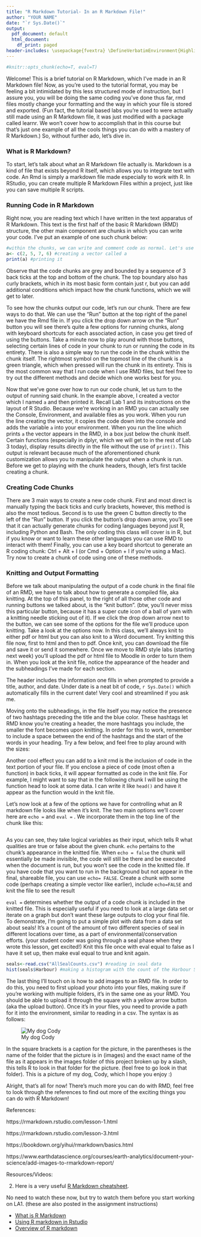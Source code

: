 ```yaml
---
title: "R Markdown Tutorial- In an R Markdown File!"
author: "YOUR NAME"
date: "`r Sys.Date()`"
output:
  pdf_document: default
  html_document:
    df_print: paged
header-includes: \usepackage{fvextra} \DefineVerbatimEnvironment{Highlighting}{Verbatim}{breaklines,commandchars=\\\{\}}
---
```


```r
#knitr::opts_chunk(echo=T, eval=T)

```
 
Welcome! This is a brief tutorial on R Markdown, which I've made in an R Markdown file! Now, as you're used to the tutorial format, you may be feeling a bit intimidated by this less structured mode of instruction, but I assure you, you will be doing the same coding you've done thus far, rmd files mostly change your formatting and the way in which your file is stored and exported. (Fun fact, the tutorial based labs you're used to were actually still made using an R Markdown file, it was just modified with a package called learnr. We won't cover how to accomplish that in this course but that's just one example of all the cools things you can do with a mastery of R Markdown.) So, without further ado, let's dive in.
 
### What is R Markdown?

To start, let's talk about what an R Markdown file actually is. Markdown is a kind of file that exists beyond R itself, which allows you to integrate text with code. An Rmd is simply a markdown file made especially to work with R. In RStudio, you can create multiple R Markdown Files within a project, just like you can save multiple R scripts.

### Running Code in R Markdown

Right now, you are reading text which I have written in the text apparatus of R Markdown. This text is the first half of the basic R Markdown (RMD) structure, the other main component are chunks in which you can write your code. I've put an example of one such chunk below:

```r
#within the chunks, we can write and comment code as normal. Let's use a very simple example to demonstrate how running code in the chunks works
a<- c(2, 5, 7, 6) #creating a vector called a
print(a) #printing it
```

Observe that the code chunks are grey and bounded by a sequence of 3 back ticks at the top and bottom of the chunk. The top boundary also has curly brackets, which in its most basic form contain just r, but you can add additional conditions which impact how the chunk functions, which we will get to later. 

To see how the chunks output our code, let's run our chunk. There are few ways to do that. We can use the "Run" button at the top right of the panel we have the Rmd file in. If you click the drop down arrow on the "Run" button you will see there's quite a few options for running chunks, along with keyboard shortcuts for each associated action, in case you get tired of using the buttons. Take a minute now to play around with those buttons, selecting certain lines of code in your chunk to run or running the code in its entirety. There is also a simple way to run the code in the chunk within the chunk itself. The rightmost symbol on the topmost line of the chunk is a green triangle, which when pressed will run the chunk in its entirety. This is the most common way that I run code when I use RMD files, but feel free to try out the different methods and decide which one works best for you. 
  
Now that we've gone over how to run our code chunk, let us turn to the output of running said chunk. In the example above, I created a vector which I named `a` and then printed it. Recall Lab 1 and its instructions on the layout of R Studio. Because we're working in an RMD you can actually see the Console, Environment, and available files as you work. When you run the line creating the vector, it copies the code down into the console and adds the variable `a` into your environment. When you run the line which prints `a` the vector appears in the RMD, in a box just below the chunk itself. Certain functions (especially in dplyr, which we will get to in the rest of Lab 3 today), display results directly in the file without the use of `print()`. This output is relevant because much of the aforementioned chunk customization allows you to manipulate the output when a chunk is run. Before we get to playing with the chunk headers, though, let's first tackle creating a chunk.

### Creating Code Chunks

There are 3 main ways to create a new code chunk. First and most direct is manually typing the back ticks and curly brackets, however, this method is also the most tedious. Second is to use the green C button directly to the left of the "Run" button. If you click the button's drop down arrow, you'll see that it can actually generate chunks for coding languages beyond just R, including Python and Bash. The only coding this class will cover is in R, but if you know or want to learn these other languages you can use RMD to interact with them! Finally, you can use a key board shortcut to generate an R coding chunk: Ctrl + Alt + I (or Cmd + Option + I if you're using a Mac). Try now to create a chunk of code using one of these methods.



### Knitting and Output Formatting

Before we talk about manipulating the output of a code chunk in the final file of an RMD, we have to talk about how to generate a compiled file, aka knitting. At the top of this panel, to the right of all those other code and running buttons we talked about, is the "knit button". (btw, you'll never miss this particular button, because it has a super cute icon of a ball of yarn with a knitting needle sticking out of it). If we click the drop down arrow next to the button, we can see some of the options for the file we'll produce upon knitting. Take a look at the options now. In this class, we'll always knit to either pdf or html but you can also knit to a Word document. Try knitting this file now, first to html and then to pdf. Once knit, you can download the file and save it or send it somewhere. Once we move to RMD style labs (starting next week) you'll upload the pdf or html file to Moodle in order to turn them in. When you look at the knit file, notice the appearance of the header and the subheadings I've made for each section. 

The header includes the information one fills in when prompted to provide a title, author, and date. Under date is a neat bit of code, `r Sys.Date()` which automatically fills in the current date! Very cool and streamlined if you ask me. 

Moving onto the subheadings, in the file itself you may notice the presence of two hashtags preceding the title and the blue color. These hashtags let RMD know you're creating a header, the more hashtags you include, the smaller the font becomes upon knitting. In order for this to work, remember to include a space between the end of the hashtags and the start of the words in your heading. Try a few below, and feel free to play around with the sizes:



Another cool effect you can add to a knit rmd is the inclusion of code in the text portion of your file. If you enclose a piece of code (most often a function) in back ticks, it will appear formatted as code in the knit file. For example, I might want to say that in the following chunk I will be using the function head to look at some data. I can write it like `head()` and have it appear as the function would in the knit file.

Let's now look at a few of the options we have for controlling what an R markdown file looks like when it's knit. The two main options we'll cover here are `echo =` and `eval =` . We incorporate them in the top line of the chunk like this:

```r

```
 
As you can see, they take logical variables as their input, which tells R what qualities are true or false about the given chunk. `echo` pertains to the chunk's appearance in the knitted file. When `echo = false` the chunk will essentially be made invisible, the code will still be there and be executed when the document is run, but you won't see the code in the knitted file. If you have code that you want to run in the background but not appear in the final, shareable file, you can use `echo= FALSE`. Create a chunk with some code (perhaps creating a simple vector like earlier), include `echo=FALSE` and knit the file to see the result



`eval =` determines whether the output of a code chunk is included in the knitted file. This is especially useful if you need to look at a large data set or iterate on a graph but don't want these large outputs to clog your final file. To demonstrate, I'm going to put a simple plot with data from a data set about seals! It's a count of the amount of two different species of seal in different locations over time, as a part of environmental/conservation efforts. (your student coder was going through a seal phase when they wrote this lesson, get excited!) Knit this file once with eval equal to false as I have it set up, then make eval equal to true and knit again.

```r
seals<-read.csv("AllSealCounts.csv") #reading in seal data
hist(seals$Harbour) #making a histogram with the count of the Harbour Seals in the data
```

The last thing I'll touch on is how to add images to an RMD file. In order to do this, you need to first upload your photo into your files, making sure if you're working with multiple folders, it's in the same one as your RMD. You should be able to upload it through the square with a yellow arrow button (aka the upload button). Once it's in your files, you need to provide a path for it into the environment, similar to reading in a csv. The syntax is as follows:

![My dog Cody](images/IMG_3554.PNG)

In the square brackets is a caption for the picture, in the parentheses is the name of the folder that the picture is in (images) and the exact name of the file as it appears in the images folder of this project broken up by a slash, this tells R to look in that folder for the picture. (feel free to go look in that folder). This is a picture of my dog, Cody, which I hope you enjoy :)

Alright, that's all for now! There's much more you can do with RMD, feel free to look through the references to find out more of the exciting things you can do with R Markdown!

References:

https://rmarkdown.rstudio.com/lesson-1.html

https://rmarkdown.rstudio.com/lesson-3.html

https://bookdown.org/yihui/rmarkdown/basics.html

https://www.earthdatascience.org/courses/earth-analytics/document-your-science/add-images-to-rmarkdown-report/


Resources/Videos:

2. Here is a very useful [R Markdown cheatsheet](https://rmarkdown.rstudio.com/lesson-15.html).

No need to watch these now, but try to watch them before you start working on LA1.
(these are also posted in the assignment instructions)

* [What is R Markdown](https://capture.dropbox.com/8iVT7yksrItSTpkW)
* [Using R markdown in Rstudio](https://www.youtube.com/watch?v=DNS7i2m4sB0&feature=youtu.be)
* [Overview of R markdown](https://www.youtube.com/watch?v=mcTB7h9lpCg&feature=youtu.be)



